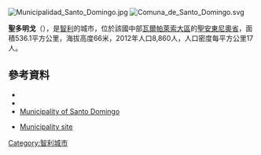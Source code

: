 [[Image:Municipalidad_Santo_Domingo.jpg|right]]
[[Image:Comuna_de_Santo_Domingo.svg|right]]

{{Coord|33|38|9|S|71|37|41|W|display=title}}

'''聖多明戈'''（{{lang-es|Santo Domingo}}），是[[智利|智利]]的城市，位於該國中部[[瓦爾帕萊索大區|瓦爾帕萊索大區]]的[[聖安東尼奧省|聖安東尼奧省]]，面積536.1平方公里，海拔高度66米，2012年人口8,860人，人口密度每平方公里17人。

==參考資料==
*{{Cite web |url = http://www.santodomingo.cl/ |title = Municipality of Santo Domingo |accessdate = 21 November 2010 |language = es |archive-date = 2016-01-13 |archive-url = https://web.archive.org/web/20160113061003/http://www.santodomingo.cl/ |dead-url = no }}
*{{Cite web |url= http://www.ine.cl/canales/chile_estadistico/censos_poblacion_vivienda/censo_pobl_vivi.php |title= National Statistics Institute |accessdate= 21 November 2010 |language= es |archive-date= 2018-12-25 |archive-url= https://web.archive.org/web/20181225074911/http://www.ine.cl/error-404?aspxerrorpath=%2Fcanales%2Fchile_estadistico%2Fcensos_poblacion_vivienda%2Fcenso_pobl_vivi.php |dead-url= no }}
*[http://www.santodomingo.cl/ Municipality of Santo Domingo] {{Wayback|url=http://www.santodomingo.cl/ |date=20160113061003 }}
* {{es icon}} [http://www.santodomingo.cl Municipality site] {{Wayback|url=http://www.santodomingo.cl/ |date=20160113061003 }}

{{Chile-geo-stub}}
[[Category:智利城市|Category:智利城市]]